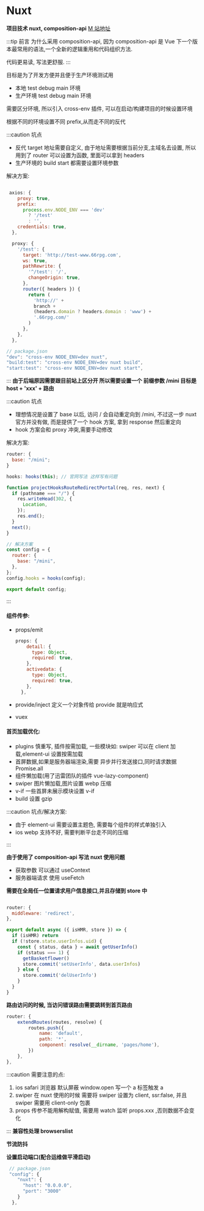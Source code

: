# Nuxt

**项目技术 nuxt, composition-api**
[M 站地址](https://m.66rpg.com/mini)

:::tip 前言
为什么采用 composition-api, 因为 composition-api 是 Vue 下一个版本最常用的语法,一个全新的逻辑重用和代码组织方法.

代码更易读, 写法更舒服.
:::

目标是为了开发方便并且便于生产环境测试用

- 本地 test debug main 环境
- 生产环境 test debug main 环境

需要区分环境, 所以引入 cross-env 插件, 可以在启动/构建项目的时候设置环境

根据不同的环境设置不同 prefix,从而走不同的反代

:::caution 坑点

- 反代 target 地址需要自定义, 由于地址需要根据当前分支,主域名去设置, 所以用到了 router 可以设置为函数, 里面可以拿到 headers
- 生产环境的 build start 都需要设置环境参数

解决方案:

```js title="nuxt.config.js"

 axios: {
    proxy: true,
    prefix:
      process.env.NODE_ENV === 'dev'
        ? '/test'
        : '',
    credentials: true,
  },

  proxy: {
    '/test': {
      target: 'http://test-www.66rpg.com',
      ws: true,
      pathRewrite: {
        '^/test': '/',
        changeOrigin: true,
      },
      router({ headers }) {
        return (
          'http://' +
          branch +
          (headers.domain ? headers.domain : 'www') +
          '.66rpg.com/'
        )
      },
    },
  },

// package.json
"dev": "cross-env NODE_ENV=dev nuxt",
"build:test": "cross-env NODE_ENV=dev nuxt build",
"start:test": "cross-env NODE_ENV=dev nuxt start",
```

:::
**由于后端原因需要跟目前站上区分开 所以需要设置一个 前缀参数 /mini 目标是 host + 'xxx' + 路由**

:::caution 坑点

- 理想情况是设置了 base 以后, 访问 / 会自动重定向到 /mini, 不过这一步 nuxt 官方并没有做, 而是提供了一个 hook 方案, 拿到 response 然后重定向
- hook 方案会和 proxy 冲突,需要手动修改

解决方案:

```js title="nuxt.config.js"
router: {
  base: "/mini";
}

hooks: hooks(this); // 官网写法 这样写有问题
```

```js title="hook/route-redirec-portal.js"
function projectHooksRouteRedirectPortal(req, res, next) {
  if (pathname === "/") {
    res.writeHead(302, {
      Location,
    });
    res.end();
  }
  next();
}
```

```js title="nuxt.config.js"
// 解决方案
const config = {
  router: {
    base: "/mini",
  },
};
config.hooks = hooks(config);

export default config;
```

:::

#### 组件传参:

- props/emit

  ```javascript
  props: {
      detail: {
        type: Object,
        required: true,
      },
      activedata: {
        type: Object,
        required: true,
      },
    },
  ```

- provide/inject 定义一个对象传给 provide 就是响应式

- vuex

#### 首页加载优化:

- plugins 慎重写, 插件按需加载, 一些模块如: swiper 可以在 client 加载,element-ui 设置按需加载
- 首屏数据,如果是服务器端渲染,需要 异步并行发送接口,同时请求数据 Promise.all
- 组件懒加载(用了迅雷团队的插件 vue-lazy-component)
- swiper 图片懒加载,图片设置 webp 压缩
- v-if 一些首屏未展示模块设置 v-if
- build 设置 gzip

:::caution 坑点/解决方案:

- 由于 element-ui 需要设置主题色, 需要每个组件的样式单独引入
- ios webp 支持不好, 需要判断平台走不同的压缩

:::

**由于使用了 composition-api 写法 nuxt 使用问题**

- 获取参数 可以通过 useContext
- 服务器端请求 使用 useFetch

**需要在全局任一位置请求用户信息接口,并且存储到 store 中**

```js title="middleware/redirect.js"

router: {
  middleware: 'redirect',
},

export default async ({ isHMR, store }) => {
  if (isHMR) return
  if (!store.state.userInfos.uid) {
    const { status, data } = await getUserInfo()
    if (status === 1) {
      getBasketflower()
      store.commit('setUserInfo', data.userInfos)
    } else {
      store.commit('delUserInfo')
    }
  }
}
```

**路由访问的时候, 当访问错误路由需要跳转到首页路由**

```javascript
router: {
    extendRoutes(routes, resolve) {
        routes.push({
            name: 'default',
            path: '*',
            component: resolve(__dirname, 'pages/home'),
        })
    },
},
```

:::caution 需要注意的点:

1. ios safari 浏览器 默认屏蔽 window.open 写一个 a 标签触发 a
2. swiper 在 nuxt 使用的时候 需要将 swiper 设置为 client, ssr:false, 并且 swiper 需要用 client-only 包裹
3. props 传参不能用解构赋值, 需要用 watch 监听 props.xxx ,否则数据不会变化

:::
**兼容性处理 browserslist**

**节流防抖**

**设置启动端口(配合运维做平滑启动)**

```javascript
 // package.json
 "config": {
    "nuxt": {
      "host": "0.0.0.0",
      "port": "3000"
    }
  },
```

